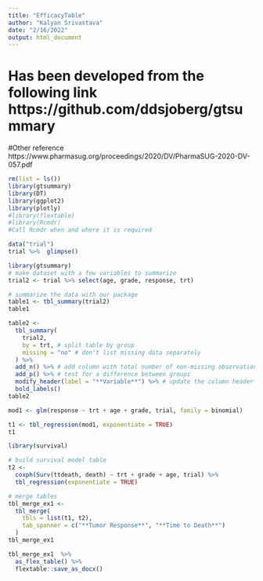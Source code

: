 ```yaml
---
title: "EfficacyTable"
author: "Kalyan Srivastava"
date: "2/16/2022"
output: html_document
---
```

# Has been developed from the following link https://github.com/ddsjoberg/gtsummary
#Other reference https://www.pharmasug.org/proceedings/2020/DV/PharmaSUG-2020-DV-057.pdf

```r
rm(list = ls())
library(gtsummary)
library(DT)
library(ggplot2)
library(plotly)
#library(flextable)
#library(Rcmdr)
#Call Rcmdr when and where it is required
```
```r
data("trial")
trial %>%  glimpse()
```
```r
library(gtsummary)
# make dataset with a few variables to summarize
trial2 <- trial %>% select(age, grade, response, trt)

# summarize the data with our package
table1 <- tbl_summary(trial2)
table1
```
```r
table2 <- 
  tbl_summary(
    trial2,
    by = trt, # split table by group
    missing = "no" # don't list missing data separately
  ) %>%
  add_n() %>% # add column with total number of non-missing observations
  add_p() %>% # test for a difference between groups
  modify_header(label = "**Variable**") %>% # update the column header
  bold_labels() 
table2
```
```r
mod1 <- glm(response ~ trt + age + grade, trial, family = binomial)

t1 <- tbl_regression(mod1, exponentiate = TRUE)
t1
```

```r
library(survival)

# build survival model table
t2 <-
  coxph(Surv(ttdeath, death) ~ trt + grade + age, trial) %>%
  tbl_regression(exponentiate = TRUE)

# merge tables 
tbl_merge_ex1 <-
  tbl_merge(
    tbls = list(t1, t2),
    tab_spanner = c("**Tumor Response**", "**Time to Death**")
  )
tbl_merge_ex1 
```
```r
tbl_merge_ex1  %>%
  as_flex_table() %>%
  flextable::save_as_docx()
```

